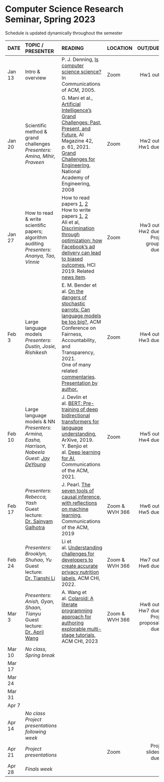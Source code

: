 <h1> Computer Science Research Seminar, Spring 2023 </h1>
Schedule is updated dynamically throughout the semester
</br>

<font size="3">

| DATE        | TOPIC / PRESENTER |READING           |LOCATION |      OUT/DUE |
| ------   |:------------------|:---------------------------------|:------| --------:| 
| Jan 13 | Intro & overview |  P. J. Denning, [Is computer science science?](http://denninginstitute.com/pjd/PUBS/CACMcols/cacmJul07.pdf) In Communications of ACM, 2005.        | Zoom |  Hw1 out |
| Jan 20 |  Scientific method &</br>grand challenges</br>*Presenters:*</br>*Amina, Mihir, Praveen*              |  G. Mani et al., [Artificial Intelligence’s Grand Challenges: Past, Present, and Future](https://www.andrew.cmu.edu/user/ganeshm/GrandChallengesAIMagazineSpring2021.pdf), AI Magazine 42, p. 61, 2021.</br>[Grand Challenges for Engineering](http://www.engineeringchallenges.org/challenges.aspx), National Academy of Engineering, 2008   | Zoom       |  Hw2 out </br> Hw1 due    |
| Jan 27  |   How to read & write</br>scientific papers;</br>algorithm auditing  </br>  *Presenters:*</br>*Ananya, Tao, Vinnie*            |  How to read papers [1](https://dl.acm.org/citation.cfm?id=1595493), [2](https://dl.acm.org/citation.cfm?id=1273458)<br>How to write papers [1](https://homes.cs.washington.edu/~mernst/advice/write-technical-paper.html), [2](https://www.nature.com/articles/d41586-019-02918-5)   </br> Ali et al, [Discrimination through optimization: how Facebook's ad delivery can lead to biased outcomes](https://dl.acm.org/doi/abs/10.1145/3359301), HCI 2019. Related [news item](https://news.northeastern.edu/2023/01/19/ai-bill-of-rights-alan-mislove).      |  Zoom  |  Hw3 out </br> Hw2 due</br>Proj group due   |
| Feb 3 | Large language models</br>*Presenters:</br> Dustin, Josie, Rishikesh* | E. M. Bender et al. [On the dangers of stochastic parrots: Can language models be too big?](https://dl.acm.org/doi/abs/10.1145/3442188.3445922), ACM Conference on Fairness, Accountability, and Transparency, 2021.<br> One of many related [commentaries](https://www.lrb.co.uk/blog/2021/february/stochastic-parrots).</br> [Presentation by author.](https://www.turing.ac.uk/events/dangers-stochastic-parrots) |  Zoom |  Hw4 out</br>Hw3 due     |
| Feb 10 | Large language models & NN</br>*Presenters:</br> Armina, Easha, Harrison, Nabeela*</br>*Guest: [Jay DeYoung](https://www.khoury.northeastern.edu/people/jay-deyoung/)* | J. Devlin et al. [BERT: Pre-training of deep bidirectional transformers for language understanding](https://arxiv.org/abs/1810.04805), ArXive, 2019.</br> Y. Benjio et al. [Deep learning for AI](https://cacm.acm.org/magazines/2021/7/253464-deep-learning-for-ai/fulltext), Communications of the ACM, 2021. | Zoom  | Hw5 out</br>Hw4 due      |
| Feb 17 | *Presenters: Rebecca, Yash*</br>Guest lecture:</br>[Dr. Sainyam Galhotra](https://sainyamgalhotra.com) | J. Pearl. [The seven tools of causal inference, with reflections on machine learning](https://dl.acm.org/doi/pdf/10.1145/3241036), Communications of the ACM, 2019 |  Zoom &</br>WVH 366 | Hw6 out</br>Hw5 due |
| Feb 24 | *Presenters:</br> Brooklyn, Shuhao, Yu *</br>Guest lecture:</br>[Dr. Tianshi Li](https://tianshili.me) | Li et al. [Understanding challenges for developers to create accurate privacy nutrition labels](https://dl.acm.org/doi/abs/10.1145/3491102.3502012), ACM CHI, 2022. | Zoom &</br>WVH 366  |    Hw7 out</br>Hw6 due   |
| Mar 3 | *Presenters: Anish, Gyan,</br>Shaan, Tianyu*</br>Guest lecture:</br>[Dr. April Wang](https://aprilwang.me) | A. Wang et al. [Colaroid: A literate programming approach for authoring explorable multi-stage tutorials](https://aprilwang.me/assets/pubs/CHI23_Colaroid.pdf), ACM CHI, 2023 | Zoom &</br>WVH 366  |  Hw8 out</br>Hw7 due</br>Proj proposal due     |
| Mar 10 | *No class, Spring break* |  |   |       |
| Mar 17 |  |  |   |       |
| Mar 24 |  |  |   |       |
| Mar 31 |  |  |   |       |
| Apr 7 |  |  |   |       |
| Apr 14 |   *No class</br>Project presentations following week*  |    |            |          |
| Apr 21 | *Project presentations*  |            |  Zoom  | Proj slides due           |
| Apr 28  | *Finals week*    |            |            |          | 
</font>






